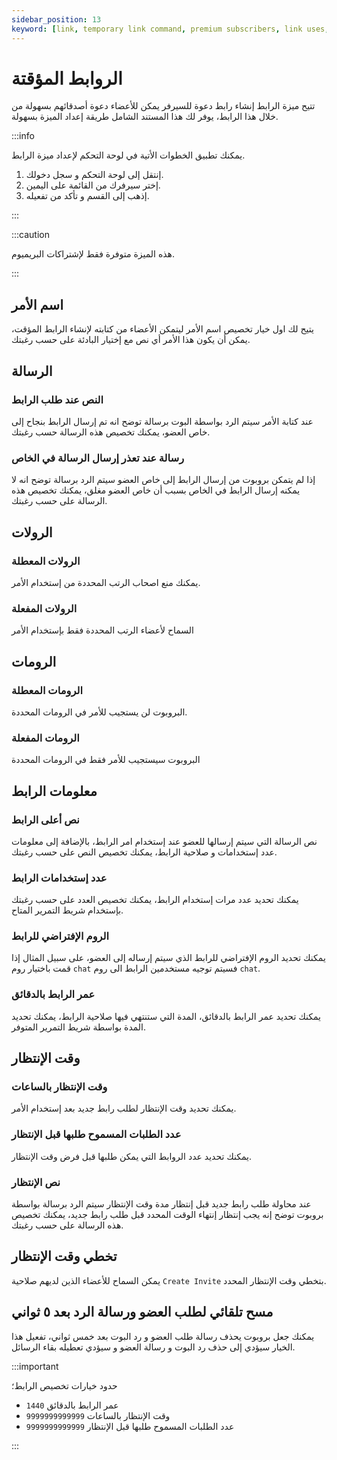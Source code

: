 ```yaml
---
sidebar_position: 13
keyword: [link, temporary link command, premium subscribers, link uses, invite link] 
---
```


# الروابط المؤقتة

تتيح ميزة الرابط إنشاء رابط دعوة للسيرفر يمكن للأعضاء دعوة أصدقائهم بسهولة من خلال هذا الرابط، يوفر لك هذا المستند الشامل طريقة إعداد الميزة بسهولة.

:::info

يمكنك تطبيق الخطوات الأتية في لوحة التحكم لإعداد ميزة الرابط. 

1. إنتقل إلى لوحة التحكم و سجل دخولك. 
2. إختر سيرفرك من القائمة على اليمين.
3. إذهب إلى القسم و تأكد من تفعيله.

:::

:::caution

هذه الميزة متوفرة فقط لإشتراكات البريميوم.

:::

## اسم الأمر

يتيح لك اول خيار تخصيص اسم الأمر ليتمكن الأعضاء من كتابته لإنشاء الرابط المؤقت، يمكن أن يكون هذا الأمر أي نص مع إختيار البادئة على حسب رغبتك.

## الرسالة

### النص عند طلب الرابط

عند كتابة الأمر سيتم الرد بواسطة البوت برسالة توضح انه تم إرسال الرابط بنجاح إلى خاص العضو، يمكنك تخصيص هذه الرسالة حسب رغبتك.

### رسالة عند تعذر إرسال الرسالة في الخاص

إذا لم يتمكن بروبوت من إرسال الرابط إلى خاص العضو سيتم الرد برسالة توضح انه لا يمكنه إرسال الرابط في الخاص بسبب أن خاص العضو مغلق، يمكنك تخصيص هذه الرسالة على حسب رغبتك.

## الرولات

### الرولات المعطلة

يمكنك منع اصحاب الرتب المحددة من إستخدام الأمر.

### الرولات المفعلة
 
السماح لأعضاء الرتب المحددة فقط بإستخدام الأمر

## الرومات

### الرومات المعطلة

البروبوت لن يستجيب للأمر في الرومات المحددة.

### الرومات المفعلة
 
البروبوت سيستجيب للأمر فقط في الرومات المحددة

## معلومات الرابط

### نص أعلى الرابط

نص الرسالة التي سيتم إرسالها للعضو عند إستخدام امر الرابط، بالإضافة إلى معلومات عدد إستخدامات و صلاحية الرابط، يمكنك تخصيص النص على حسب رغبتك.

### عدد إستخدامات الرابط

يمكنك تحديد عدد مرات إستخدام الرابط، يمكنك تخصيص العدد على حسب رغبتك بإستخدام شريط التمرير المتاح.

### الروم الإفتراضي للرابط

يمكنك تحديد الروم الإفتراضي للرابط الذي سيتم إرساله إلى العضو، على سبيل المثال إذا قمت باختيار روم `chat` فسيتم توجيه مستخدمين الرابط الى روم `chat`.

### عمر الرابط بالدقائق

يمكنك تحديد عمر الرابط بالدقائق، المدة التي ستنتهي فيها صلاحية الرابط، يمكنك تحديد المدة بواسطة شريط التمرير المتوفر.

## وقت الإنتظار

### وقت الإنتظار بالساعات

يمكنك تحديد وقت الإنتظار لطلب رابط جديد بعد إستخدام الأمر.

### عدد الطلبات المسموح طلبها قبل الإنتظار

يمكنك تحديد عدد الروابط التي يمكن طلبها قبل فرض وقت الإنتظار.

### نص الإنتظار

عند محاولة طلب رابط جديد قبل إنتظار مدة وقت الإنتظار سيتم الرد برسالة بواسطة بروبوت توضح إنه يجب إنتظار إنتهاء الوقت المحدد قبل طلب رابط جديد، يمكنك تخصيص هذه الرسالة على حسب رغبتك.

## تخطي وقت الإنتظار

يمكن السماح للأعضاء الذين لديهم صلاحية `Create Invite` بتخطي وقت الإنتظار المحدد.

## مسح تلقائي لطلب العضو ورسالة الرد بعد ٥ ثواني

يمكنك جعل بروبوت يحذف رسالة طلب العضو و رد البوت بعد خمس ثواني، تفعيل هذا الخيار سيؤدي إلى حذف رد البوت و رسالة العضو و سيؤدي تعطيله بقاء الرسائل.

:::important

حدود خيارات تخصيص الرابط؛

- عمر الرابط بالدقائق `1440`
- وقت الإنتظار بالساعات `9999999999999`
- عدد الطلبات المسموح طلبها قبل الإنتظار `9999999999999`

:::
